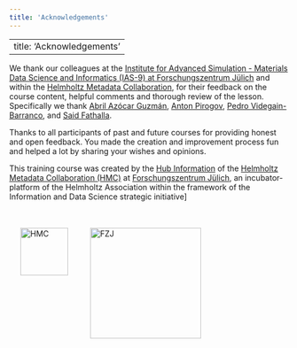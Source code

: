 ```yaml
---
title: 'Acknowledgements'
---
```


---
title: 'Acknowledgements'
---

We thank our colleagues at the [Institute for Advanced Simulation - Materials Data Science and Informatics (IAS-9) at Forschungszentrum Jülich](https://www.fz-juelich.de/de/ias/ias-9) and within the [Helmholtz Metadata Collaboration](https://helmholtz-metadaten.de/en), for their feedback on the course content, helpful comments and thorough review of the lesson. Specifically we thank [Abril Azócar Guzmán](https://orcid.org/0000-0001-7564-7990), [Anton Pirogov](https://orcid.org/0000-0002-5077-7497), [Pedro Videgain-Barranco](https://orcid.org/0000-0003-0000-4784), and [Said Fathalla](https://orcid.org/0000-0002-2818-5890).

Thanks to all participants of past and future courses for providing honest and open feedback. You made the creation and improvement process fun and helped a lot by sharing your wishes and opinions.

This training course was created by the [Hub Information](https://helmholtz-metadaten.de/en/information/uebersicht) of the [Helmholtz Metadata Collaboration (HMC)](https://helmholtz-metadaten.de/en) at [Forschungszentrum Jülich](https://www.fz-juelich.de/de/ias/ias-9), an incubator-platform of the Helmholtz Association within the framework of the Information and Data Science strategic initiative]

<div style="display:flex;">
<img src="https://github.com/Materials-Data-Science-and-Informatics/Logos/raw/main/HMC/HMC_Logo_M.png" alt="HMC" style="height:86px; padding:20px;" float/>

<img src="https://github.com/Materials-Data-Science-and-Informatics/Logos/blob/main/FZJ/Logo_FZ_Juelich_898x261_rgb_jpg.jpg?raw=true" alt="FZJ" style="width:200px; padding:20px;"/>
</div>